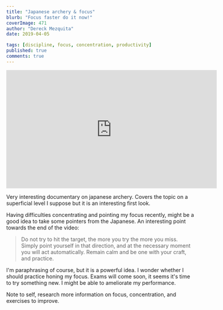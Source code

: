```yaml
---
title: "Japanese archery & focus"
blurb: "Focus faster do it now!"
coverImage: 471
author: "Dereck Mezquita"
date: 2019-04-05

tags: [discipline, focus, concentration, productivity]
published: true
comments: true
---
```


<iframe width="560" height="315" src="https://www.youtube.com/embed/ZnRX_Cqhwb8" frameborder="0" allow="accelerometer; autoplay; encrypted-media; gyroscope; picture-in-picture" allowfullscreen></iframe>

Very interesting documentary on japanese archery. Covers the topic on a superficial level I suppose but it is an interesting first look.

Having difficulties concentrating and pointing my focus recently, might be a good idea to take some pointers from the Japanese. An interesting point towards the end of the video:

<Blockquote>
    Do not try to hit the target, the more you try the more you miss. Simply point yourself in that direction, and at the necessary moment you will act automatically. Remain calm and be one with your craft, and practice.
</Blockquote>

I'm paraphrasing of course, but it is a powerful idea. I wonder whether I should practice honing my focus. Exams will come soon, it seems it's time to try something new. I might be able to ameliorate my performance.

Note to self, research more information on focus, concentration, and exercises to improve.